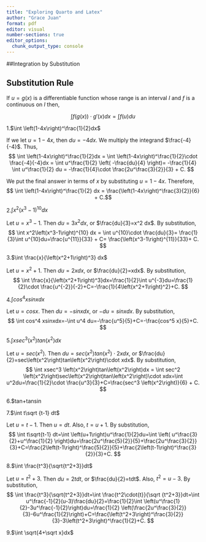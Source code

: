 ```yaml
---
title: "Exploring Quarto and Latex"
author: "Grace Juan"
format: pdf
editor: visual
number-sections: true
editor_options: 
  chunk_output_type: console
---
```


##Integration by Substitution

::: {#htm:subrule}
## Substitution Rule

If $u=g(x)$ is a differentiable function whose range is an interval $I$ and $f$ is a continuous on $I$ then,

$$
\int f(g(x))\cdot g'(x)dx = \int f(u)du
$$
:::

::: {exm:subrule}
1.$\int \left(1-4x\right)^\frac{1}{2}dx$

If we let $u=1-4x$, then $du=-4dx$. We multiply the integrand $\frac{-4}{-4}$. Thus, $$
\int \left(1-4x\right)^\frac{1}{2}dx = \int \left(1-4x\right)^\frac{1}{2}\cdot \frac{-4}{-4}dx = \int u^\frac{1}{2} \left( -\frac{du}{4} \right)= -\frac{1}{4} \int u^\frac{1}{2} du = -\frac{1}{4}\cdot \frac{2u^\frac{3}{2}}{3} + C. $$

We put the final answer in terms of $x$ by substituting $u=1-4x$. Therefore, $$
\int \left(1-4x\right)^\frac{1}{2} dx = \frac{\left(1-4x\right)^\frac{3}{2}}{6} + C.$$

2.$\int x^2\left(x^3-1\right)^{10} dx$

Let $u=x^3-1$. Then $du=3x^2dx$, or $\frac{du}{3}=x^2 dx$. By substitution, $$
\int x^2\left(x^3-1\right)^{10} dx = \int u^{10}\cdot \frac{du}{3}= \frac{1}{3}\int u^{10}du=\frac{u^{11}}{33} + C= \frac{\left(x^3-1\right)^{11}}{33}+ C.
$$

3.$\int \frac{x}{\left(x^2+1\right)^3} dx$

Let $u=x^2+1$. Then $du=2xdx$, or $\frac{du}{2}=xdx$. By substitution, $$
\int \frac{x}{\left(x^2+1\right)^3}dx=\frac{1}{2}\int u^{-3}du=\frac{1}{2}\cdot \frac{u^{-2}}{-2}+C=-\frac{1}{4\left(x^2+1\right)^2}+C.
$$

4.$\int cos^4 xsinxdx$

Let $u=cos x$. Then $du=-sinxdx$, or $-du=sinxdx$. By substitution, $$
\int cos^4 xsinxdx=-\int u^4 du=-\frac{u^5}{5}+C=-\frac{cos^5 x}{5}+C.
$$

5.$\int xsec^3 \left( x^2 \right)tan\left(x^2\right)dx$

Let $u=sec\left(x^2\right)$. Then $du=sec\left(x^2\right)tan\left(x^2\right)\cdot 2xdx$, or $\frac{du}{2}=sec\left(x^2\right)tan\left(x^2\right)\cdot xdx$. By substitution, $$
\int xsec^3 \left(x^2\right)tan\left(x^2\right)dx = \int sec^2 \left(x^2\right)sec\left(x^2\right)tan\left(x^2\right)\cdot xdx=\int u^2du=\frac{1}{2}\cdot \frac{u^3}{3}+C=\frac{sec^3 \left(x^2\right)}{6} + C.
$$

6.\$\int tan\frac{1}{s}+tan\frac{1}{s}sin\frac{1}{s}

7.$\int t\sqrt {t-1} dt$

Let $u=t-1$. Then $u=dt$. Also, $t=u+1$. By substitution, $$
\int t\sqrt{t-1} dt=\int \left(u+1\right)u^\frac{1}{2}du=\int \left( u^\frac{3}{2}+u^\frac{1}{2} \right)du=\frac{2u^\frac{5}{2}}{5}+\frac{2u^\frac{3}{2}}{3}+C=\frac{2\left(t-1\right)^\frac{5}{2}}{5}+\frac{2\left(t-1\right)^\frac{3}{2}}{3}+C.
$$

8.$\int \frac{t^3}{\sqrt{t^2+3}}dt$

Let $u=t^2+3$. Then $du=2tdt$, or $\frac{du}{2}=tdt$. Also, $t^2=u-3$. By substitution, 
$$
\int \frac{t^3}{\sqrt{t^2+3}}dt=\int \frac{t^2\cdot{t}}{\sqrt {t^2+3}}dt=\int u^\frac{-1}{2}(u-3)\frac{du}{2}=\frac{1}{2}\int \left(u^\frac{1}{2}-3u^\frac{-1}{2}\right)du=\frac{1}{2} \left(\frac{2u^\frac{3}{2}}{3}-6u^\frac{1}{2}\right)+C=\frac{\left(t^2+3\right)^\frac{3}{2}}{3}-3\left(t^2+3\right)^\frac{1}{2}+C. 
$$

9.$\int \sqrt{4+\sqrt x}dx$




:::

